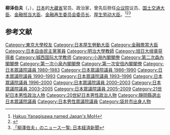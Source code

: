 {{Infobox Officeholder
|name= 柳澤 伯夫
|original_name=
|image= 
|imagesize         =
|smallimage        =
|caption           =
|office            = {{JPN}}第7任[[厚生勞動大臣|厚生勞動大臣]]
|term_start        = 2006年9月26日
|term_end          = 2007年8月27日
|primeminister     = [[安倍晋三|安倍晋三]]
|predecessor       = {{link-ja|川崎二郎|川崎二郎}}
|successor         = [[舛添要一|舛添要一]]
|office2 = {{JPN}}第1-2任[[內閣府特命擔當大臣（金融擔當）|金融担当大臣]]
|term_start2 = 2001年1月6日
|term_end2 = 2002年9月30日
|primeminister2 = [[森喜朗|森喜朗]]<br>[[小泉純一郎|小泉純一郎]]
|predecessor2 = 新創職位
|successor2 = [[竹中平藏|竹中平藏]]
|office3 = {{JPN}}第1、7任[[金融再生委員會委員長|金融再生委員會委員長]]
|term_start3 = 2000年12月5日
|term_end3 = 2001年1月6日
|primeminister3 = [[森喜朗|森喜朗]]
|predecessor3 = [[相澤英之|相澤英之]]
|successor3 = 職位廢除
|term_start4 = 1998年12月15日
|term_end4 = 1999年10月5日
|primeminister4 = [[小淵惠三|小淵惠三]]
|predecessor4 = 新創職位<br>（原為[[金融再生委員會委員長|金融再生擔當國務大臣]]）
|successor4 = {{link-ja|越智通雄|越智通雄}}
|office5 = {{JPN}}第1任[[金融再生委員會委員長|金融再生擔當國務大臣]]
|term_start5 = 1998年10月23日
|term_end5 = 1998年12月15日
|primeminister5 = [[小淵惠三|小淵惠三]]
|predecessor5 = 新創職位
|successor5 = 職位廢除<br>（改為[[金融再生委員會委員長|金融再生委員會委員長]]）
|office6 = {{JPN}}第31任[[國土廳|國土廳]]長官
|term_start6 = 1998年7月30日
|term_end6 = 1998年10月23日
|primeminister6 = [[小淵惠三|小淵惠三]]
|predecessor6 = {{link-ja|龜井久興|亀井久興}}
|successor6 = {{link-ja|井上吉夫|井上吉夫}}
| office7 = {{JPN}}[[眾議院_(日本)|眾議院議員]]
| term_start7 = 1986年7月7日
| term_end7 = 2009年7月21日
|predecessor7   = 新設選區
|successor7     ={{link-ja|小山展弘|小山展弘}}
|constituency7  ={{Plainlist|
* {{link-ja|静岡縣第3區 (中選舉區)|静岡県第3区 (中選挙区)|静岡縣第3區}}（1986-1996）
* [[静岡縣第3區|静岡縣第3區]]（1996-2009）}}
| term_start8 = 1980年6月23日
| term_end8 = 1983年11月28日
|predecessor8   = 
|successor8     =
|constituency8  ={{link-ja|静岡縣第3區 (中選舉區)|静岡県第3区 (中選挙区)|静岡縣第3區}}
|birth_date        = {{birth date and age|1935|8|18}}
|birth_place       = {{JPN}}[[静岡縣|静岡縣]][[磐田郡|磐田郡]][[袋井町|袋井町]]<br>（現[[袋井市|袋井市]]）
|death_date        = 
|death_place       = 
|party             = [[自由民主党_(日本)|自由民主党]]
|spouse            ={{link-ja|柳澤紀子|柳澤紀子}}
|children = {{link-ja|柳澤田實|柳澤田実}}（長女）
|occupation = [[大藏省|大藏省]][[官員|官員]]
|alma_mater        = [[東京大学|東京大学]]法学部
}}
'''柳泽伯夫'''（{{lang-ja|柳澤 伯夫}}，{{bd|1935年|8月18日||catIdx=Yanagisawa}}），[[日本|日本]]的[[大藏省|大藏省]]官员、政治家，曾先后担任[[众议院_(日本)|众议院]]议员、[[国土交通大臣|国土交通大臣]]、[[金融担当大臣|金融担当大臣]]、[[金融再生委员会委员长|金融再生委员会委员长]]、[[厚生劳动大臣|厚生劳动大臣]]。<ref>[https://www.thepharmaletter.com/article/hakuo-yanagisawa-named-japan-s-moh Hakuo Yanagisawa named Japan's MoH]</ref><ref>{{Cite web |url=https://www.kantei.go.jp/jp/koizumidaijin/010426/16yanagisawa.html |title=柳澤金融担当大臣 |access-date=2021-03-28 |archive-date=2016-10-24 |archive-url=https://web.archive.org/web/20161024045720/http://www.kantei.go.jp/jp/koizumidaijin/010426/16yanagisawa.html |dead-url=no }}</ref><ref>[https://r.nikkei.com/persons/%E6%9F%B3%E6%BE%A4%E4%BC%AF%E5%A4%AB 「柳澤伯夫」のニュース一覧: 日本経済新聞]</ref>

== 参考文献 ==
{{Reflist}}
{{厚生勞動大臣}}
{{金融擔當大臣}}
{{國土交通大臣}}
{{小淵内閣}}
{{第二次森内閣}}
{{第一次小泉内閣}}
{{第一次安倍内閣}}
{{DEFAULTSORT:Yanagisawa Hakuo}}

[[Category:東京大學校友|Category:東京大學校友]]
[[Category:日本厚生勞動大臣|Category:日本厚生勞動大臣]]
[[Category:金融擔當大臣|Category:金融擔當大臣]]
[[Category:日本自由民主黨黨員|Category:日本自由民主黨黨員]]
[[Category:明治大學教師|Category:明治大學教師]]
[[Category:旭日大绶章获得者|Category:旭日大绶章获得者]]
[[Category:城西国际大学教师|Category:城西国际大学教师]]
[[Category:小淵內閣閣僚|Category:小淵內閣閣僚]]
[[Category:第二次森內閣閣僚|Category:第二次森內閣閣僚]]
[[Category:第一次小泉內閣閣僚|Category:第一次小泉內閣閣僚]]
[[Category:第一次安倍內閣閣僚|Category:第一次安倍內閣閣僚]]
[[Category:日本眾議院議員_1980–1983|Category:日本眾議院議員 1980–1983]]
[[Category:日本眾議院議員_1986–1990|Category:日本眾議院議員 1986–1990]]
[[Category:日本眾議院議員_1990–1993|Category:日本眾議院議員 1990–1993]]
[[Category:日本眾議院議員_1993–1996|Category:日本眾議院議員 1993–1996]]
[[Category:日本眾議院議員_1996–2000|Category:日本眾議院議員 1996–2000]]
[[Category:日本眾議院議員_2000–2003|Category:日本眾議院議員 2000–2003]]
[[Category:日本眾議院議員_2003–2005|Category:日本眾議院議員 2003–2005]]
[[Category:日本眾議院議員_2005–2009|Category:日本眾議院議員 2005–2009]]
[[Category:21世紀日本男性政治人物|Category:21世紀日本男性政治人物]]
[[Category:20世紀日本男性政治人物|Category:20世紀日本男性政治人物]]
[[Category:靜岡縣選出日本眾議院議員|Category:靜岡縣選出日本眾議院議員]]
[[Category:日本男性眾議院議員|Category:日本男性眾議院議員]]
[[Category:袋井市出身人物|Category:袋井市出身人物]]